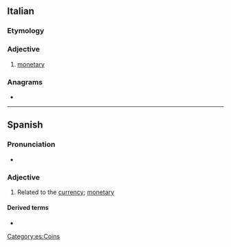 {{also|monetário}}
==Italian==

===Etymology===
{{desc|la|monetarius|monetarius|of or belonging to the mint}}

===Adjective===
{{it-adj|monetar|io|ia|i|ie}}

# [[monetary]]

===Anagrams===
* {{l|it|erotomani}}

----

==Spanish==

===Pronunciation===
* {{es-IPA}}

===Adjective===
{{es-adj|f=monetaria}}

# Related to the [[currency]]; [[monetary]]

====Derived terms====
* {{l|es|Fondo Monetario Internacional}}

[[Category:es:Coins]]